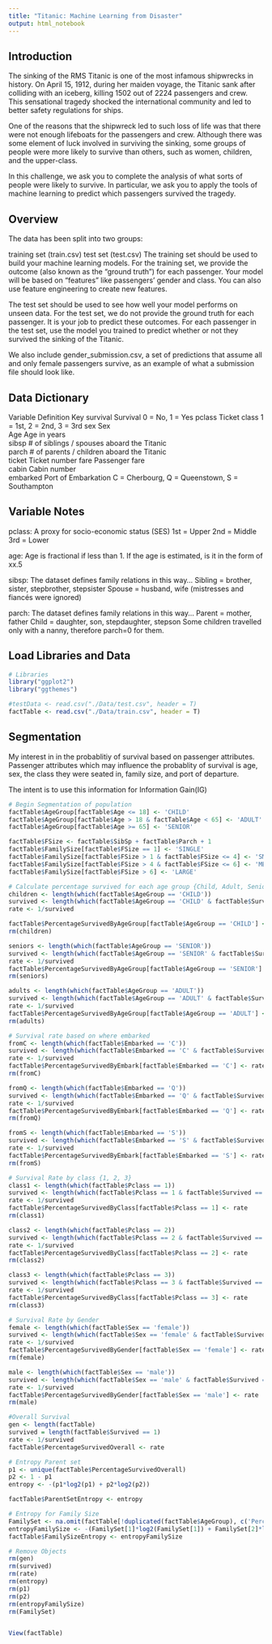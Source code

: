 ```yaml
---
title: "Titanic: Machine Learning from Disaster"
output: html_notebook
---
```


Introduction
------------
The sinking of the RMS Titanic is one of the most infamous shipwrecks in history.  On April 15, 1912, during her maiden voyage, the Titanic sank after colliding with an iceberg, killing 1502 out of 2224 passengers and crew. This sensational tragedy shocked the international community and led to better safety regulations for ships.

One of the reasons that the shipwreck led to such loss of life was that there were not enough lifeboats for the passengers and crew. Although there was some element of luck involved in surviving the sinking, some groups of people were more likely to survive than others, such as women, children, and the upper-class.

In this challenge, we ask you to complete the analysis of what sorts of people were likely to survive. In particular, we ask you to apply the tools of machine learning to predict which passengers survived the tragedy.

Overview
--------
The data has been split into two groups:

training set (train.csv)
test set (test.csv)
The training set should be used to build your machine learning models. For the training set, we provide the outcome (also known as the “ground truth”) for each passenger. Your model will be based on “features” like passengers’ gender and class. You can also use feature engineering to create new features.

The test set should be used to see how well your model performs on unseen data. For the test set, we do not provide the ground truth for each passenger. It is your job to predict these outcomes. For each passenger in the test set, use the model you trained to predict whether or not they survived the sinking of the Titanic.

We also include gender_submission.csv, a set of predictions that assume all and only female passengers survive, as an example of what a submission file should look like.

Data Dictionary
---------------
  Variable	    Definition	      Key
  survival	    Survival	        0 = No, 1 = Yes
  pclass	      Ticket class	    1 = 1st, 2 = 2nd, 3 = 3rd
  sex	          Sex	
  Age	          Age in years	
  sibsp	        # of siblings / spouses aboard the Titanic	
  parch	        # of parents / children aboard the Titanic	
  ticket	      Ticket number	
  fare	        Passenger fare	
  cabin	        Cabin number	
  embarked	    Port of Embarkation	C = Cherbourg, Q = Queenstown, S = Southampton

Variable Notes
--------------
  pclass: A proxy for socio-economic status (SES)
  1st     = Upper
  2nd     = Middle  
  3rd     = Lower

  age: Age is fractional if less than 1. If the age is estimated, is it in the form of xx.5

  sibsp: The dataset defines family relations in this way...
  Sibling = brother, sister, stepbrother, stepsister
  Spouse = husband, wife (mistresses and fiancés were ignored)

  parch: The dataset defines family relations in this way...
  Parent = mother, father
  Child = daughter, son, stepdaughter, stepson
  Some children travelled only with a nanny, therefore parch=0 for them.
  
Load Libraries and Data
-----------------------

```r
# Libraries
library("ggplot2")
library("ggthemes")

#testData <- read.csv("./Data/test.csv", header = T)
factTable <- read.csv("./Data/train.csv", header = T)
```

Segmentation
------------

My interest in in the probablitiy of survival based on passenger attributes. Passenger attributes which may influence the probablity of survival is age, sex, the class they were seated in, family size, and port of departure.

The intent is to use this information for Information Gain(IG)
```r

# Begin Segmentation of population
factTable$AgeGroup[factTable$Age <= 18] <- 'CHILD'
factTable$AgeGroup[factTable$Age > 18 & factTable$Age < 65] <- 'ADULT'
factTable$AgeGroup[factTable$Age >= 65] <- 'SENIOR'

factTable$FSize <- factTable$SibSp + factTable$Parch + 1
factTable$FamilySize[factTable$FSize == 1] <- 'SINGLE'
factTable$FamilySize[factTable$FSize > 1 & factTable$FSize <= 4] <- 'SMALL'
factTable$FamilySize[factTable$FSize > 4 & factTable$FSize <= 6] <- 'MEDIUM'
factTable$FamilySize[factTable$FSize > 6] <- 'LARGE'

# Calculate percentage survived for each age group {Child, Adult, Senior}
children <- length(which(factTable$AgeGroup == 'CHILD'))
survived <- length(which(factTable$AgeGroup == 'CHILD' & factTable$Survived == 1))
rate <- 1/survived

factTable$PercentageSurvivedByAgeGroup[factTable$AgeGroup == 'CHILD'] <- rate
rm(children)

seniors <- length(which(factTable$AgeGroup == 'SENIOR'))
survived <- length(which(factTable$AgeGroup == 'SENIOR' & factTable$Survived == 1))
rate <- 1/survived
factTable$PercentageSurvivedByAgeGroup[factTable$AgeGroup == 'SENIOR'] <- rate
rm(seniors)

adults <- length(which(factTable$AgeGroup == 'ADULT'))
survived <- length(which(factTable$AgeGroup == 'ADULT' & factTable$Survived == 1))
rate <- 1/survived
factTable$PercentageSurvivedByAgeGroup[factTable$AgeGroup == 'ADULT'] <- rate
rm(adults)

# Survival rate based on where embarked
fromC <- length(which(factTable$Embarked == 'C'))
survived <- length(which(factTable$Embarked == 'C' & factTable$Survived == 1))
rate <- 1/survived
factTable$PercentageSurvivedByEmbark[factTable$Embarked == 'C'] <- rate
rm(fromC)

fromQ <- length(which(factTable$Embarked == 'Q'))
survived <- length(which(factTable$Embarked == 'Q' & factTable$Survived == 1))
rate <- 1/survived
factTable$PercentageSurvivedByEmbark[factTable$Embarked == 'Q'] <- rate
rm(fromQ)

fromS <- length(which(factTable$Embarked == 'S'))
survived <- length(which(factTable$Embarked == 'S' & factTable$Survived == 1))
rate <- 1/survived
factTable$PercentageSurvivedByEmbark[factTable$Embarked == 'S'] <- rate
rm(fromS)

# Survival Rate by class {1, 2, 3}
class1 <- length(which(factTable$Pclass == 1))
survived <- length(which(factTable$Pclass == 1 & factTable$Survived == 1))
rate <- 1/survived
factTable$PercentageSurvivedByClass[factTable$Pclass == 1] <- rate
rm(class1)

class2 <- length(which(factTable$Pclass == 2))
survived <- length(which(factTable$Pclass == 2 & factTable$Survived == 1))
rate <- 1/survived
factTable$PercentageSurvivedByClass[factTable$Pclass == 2] <- rate
rm(class2)

class3 <- length(which(factTable$Pclass == 3))
survived <- length(which(factTable$Pclass == 3 & factTable$Survived == 1))
rate <- 1/survived
factTable$PercentageSurvivedByClass[factTable$Pclass == 3] <- rate
rm(class3)

# Survival Rate by Gender
female <- length(which(factTable$Sex == 'female'))
survived <- length(which(factTable$Sex == 'female' & factTable$Survived == 1))
rate <- 1/survived
factTable$PercentageSurvivedByGender[factTable$Sex == 'female'] <- rate
rm(female)

male <- length(which(factTable$Sex == 'male'))
survived <- length(which(factTable$Sex == 'male' & factTable$Survived == 1))
rate <- 1/survived
factTable$PercentageSurvivedByGender[factTable$Sex == 'male'] <- rate
rm(male)

#Overall Survival
gen <- length(factTable)
survived = length(factTable$Survived == 1)
rate <- 1/survived
factTable$PercentageSurvivedOverall <- rate

# Entropy Parent set
p1 <- unique(factTable$PercentageSurvivedOverall)
p2 <- 1 - p1
entropy <- -(p1*log2(p1) + p2*log2(p2))

factTable$ParentSetEntropy <- entropy

# Entropy for Family Size
FamilySet <- na.omit(factTable[!duplicated(factTable$AgeGroup), c('PercentageSurvivedByAgeGroup'), ])
entropyFamilySize <- -(FamilySet[1]*log2(FamilySet[1]) + FamilySet[2]*log2(FamilySet[2]) + FamilySet[3]*log2(FamilySet[3]))
factTable$FamilySizeEntropy <- entropyFamilySize

# Remove Objects
rm(gen)
rm(survived)
rm(rate)
rm(entropy)
rm(p1)
rm(p2)
rm(entropyFamilySize)
rm(FamilySet)


View(factTable)
```
